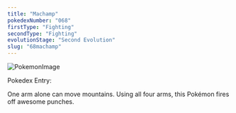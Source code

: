 ```yaml
---
title: "Machamp"
pokedexNumber: "068"
firstType: "Fighting"
secondType: "Fighting"
evolutionStage: "Second Evolution"
slug: "68machamp"
---
```


![PokemonImage](https://archives.bulbagarden.net/media/upload/thumb/8/82/0068Machamp.png/140px-0068Machamp.png)

Pokedex Entry:

One arm alone can move mountains. Using all four arms, this Pokémon fires off awesome punches.
